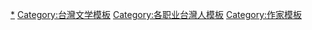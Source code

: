 [[Category:台灣作家|*]]
[[Category:台灣文学模板|Category:台灣文学模板]]
[[Category:各职业台灣人模板|Category:各职业台灣人模板]]
[[Category:作家模板|Category:作家模板]]